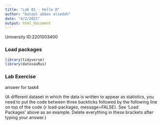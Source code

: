 ```yaml
---
title: "Lab 01 - Hello R"
author: "batool abbas alsadah"
date: "4/2/2021"
output: html_document
---
```


University ID:2201003400

### Load packages

```r
library(tidyverse) 
library(datasauRus)
```


### Lab Exercise
answer for task4

(A different dataset in which the data is written to appear as statistics, you need to put the code between three backticks followed by the following line on top of the code {r load-packages, message=FALSE}. See 'Load Packages' above as an example. Delete everything in these brackets after typing your answer.)
